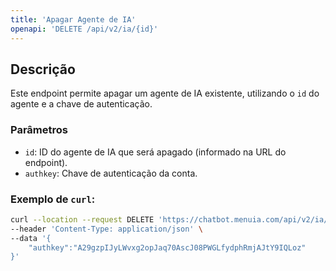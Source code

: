 ```yaml
---
title: 'Apagar Agente de IA'
openapi: 'DELETE /api/v2/ia/{id}'
---
```


## Descrição

Este endpoint permite apagar um agente de IA existente, utilizando o `id` do agente e a chave de autenticação.

### Parâmetros

* `id`: ID do agente de IA que será apagado (informado na URL do endpoint).
* `authkey`: Chave de autenticação da conta.

### Exemplo de `curl`:

```bash
curl --location --request DELETE 'https://chatbot.menuia.com/api/v2/ia/34' \
--header 'Content-Type: application/json' \
--data '{
    "authkey":"A29gzpIJyLWvxg2opJaq70AscJ08PWGLfydphRmjAJtY9IQLoz"
}'
